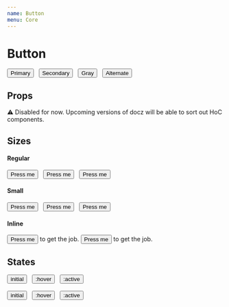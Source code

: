 ```yaml
---
name: Button
menu: Core
---
```



# Button

<div>
  <Button>Primary</Button>
  &nbsp;
  <Button variant='secondary'>Secondary</Button>
  &nbsp;
  <Button variant='gray'>Gray</Button>
  &nbsp;
  <Button variant='alternate'>Alternate</Button>
</div>

## Props

⚠️ Disabled for now. Upcoming versions of docz will be able to sort out HoC components.

<Props of={ButtonComponent} />

## Sizes

#### Regular

<div>
  <Button>Press me</Button>
  &nbsp;
  <Button variant='secondary'>Press me</Button>
  &nbsp;
  <Button variant='alternate'>Press me</Button>
</div>

#### Small

<div>
  <Button size='small'>Press me</Button>
  &nbsp;
  <Button size='small' variant='secondary'>Press me</Button>
  &nbsp;
  <Button size='small' variant='alternate'>Press me</Button>
</div>

#### Inline

<div key='inline' style={{
  fontSize: '12px'
}}>
  <Button size='inline'>Press me</Button> to get the job.
  <Button size='inline' variant='secondary'>Press me</Button> to get the job.
</div>


## States

<div>
  <Button>initial</Button>
  &nbsp;
  <Button className='_forceHover'>:hover</Button>
  &nbsp;
  <Button className='_forceActive'>:active</Button>
</div>
<br />
<div>
  <Button variant='secondary'>initial</Button>
  &nbsp;
  <Button variant='secondary' className='_forceHover'>:hover</Button>
  &nbsp;
  <Button variant='secondary' className='_forceActive'>:active</Button>
</div>
